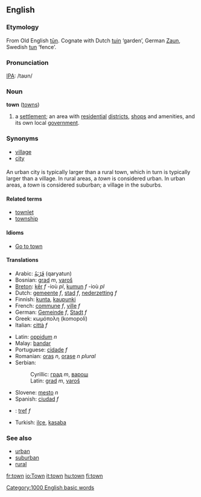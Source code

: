 ==English==

{{rank|show|terms|sort|435|town|dark|ye|common}}

===Etymology===
From Old English [[tun|tūn]].  Cognate with Dutch [[tuin]] ‘garden’, German [[Zaun]], Swedish [[tun]] ‘fence’.

===Pronunciation===
[[IPA]]: /taʊn/

===Noun===
'''town''' ([[towns]])
#a [[settlement]]; an area with [[residential]] [[district]]s, [[shop]]s and amenities, and its own local [[government]].

===Synonyms===
*[[village]]
*[[city]]

===={{usage}}====
An urban city is typically larger than a rural town, which in turn is typically larger than a village.  In rural areas, a ''town'' is considered urban.  In urban areas, a ''town'' is considered suburban; a village in the suburbs.

====Related terms====
*[[townlet]]
*[[township]]

====Idioms====
*[[Go to town]]

====Translations====
{{top}}
*Arabic: [[قَرْيَةُ]] (qaryatun)
*Bosnian: [[grad#Bosnian|grad]] ''m'', [[varoš]]
*[[Breton]]: [[kêr]] ''f'' -ioù ''pl'', [[kumun]] ''f'' -ioù ''pl''
*Dutch: [[gemeente]] ''f'', [[stad]] ''f'', [[nederzetting]] ''f''
*Finnish: [[kunta]], [[kaupunki]]
*French: [[commune]] ''f'', [[ville]] ''f''
*German: [[Gemeinde]] ''f'', [[Stadt]] ''f''
*Greek: κωμόπολη (komopoli)
*Italian: [[città]] ''f''
{{mid}}
*Latin: [[oppidum]] ''n''
*Malay: [[bandar]]
*Portuguese: [[cidade]] ''f''
*Romanian: [[oraş]] ''n'', [[oraşe]] ''n plural''
*Serbian:
*:Cyrillic: [[град#Serbian|град]] ''m'', [[варош]]
*:Latin: [[grad]] ''m'', [[varoš]]
*Slovene: [[mesto]] ''n''
*Spanish: [[ciudad]] ''f''
*{{cy}}: [[tref]] ''f''
*Turkish: [[ilçe]], [[kasaba]]
{{bottom}}

===See also===
*[[urban]]
*[[suburban]]
*[[rural]]

[[Category:1000 English basic words]]

[[fr:town]]
[[io:Town]]
[[it:town]]
[[hu:town]]
[[fi:town]]